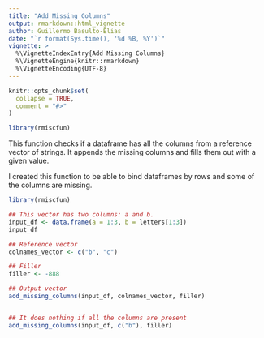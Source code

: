 ```yaml
---
title: "Add Missing Columns"
output: rmarkdown::html_vignette
author: Guillermo Basulto-Elias
date: "`r format(Sys.time(), '%d %B, %Y')`"
vignette: >
  %\VignetteIndexEntry{Add Missing Columns}
  %\VignetteEngine{knitr::rmarkdown}
  %\VignetteEncoding{UTF-8}
---
```


```r
knitr::opts_chunk$set(
  collapse = TRUE,
  comment = "#>"
)
```


```r
library(rmiscfun)
```


This function checks if a dataframe has all the columns from a reference vector of strings. It appends the missing columns and fills them out with a given value.

I created this function to be able to bind dataframes by rows and some of the columns are missing.

```r
library(rmiscfun)

## This vector has two columns: a and b.
input_df <- data.frame(a = 1:3, b = letters[1:3])
input_df

## Reference vector
colnames_vector <- c("b", "c")

## Filler
filler <- -888

## Output vector
add_missing_columns(input_df, colnames_vector, filler)


## It does nothing if all the columns are present
add_missing_columns(input_df, c("b"), filler)


```
